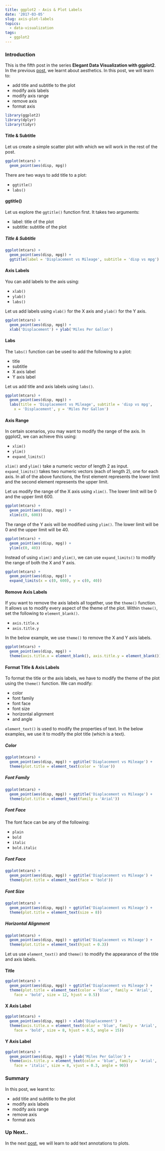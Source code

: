 ```yaml
---
title: ggplot2 - Axis & Plot Labels
date: '2017-03-05'
slug: axis-plot-labels
topics:
  - data-visualization
tags:
  - ggplot2
---
```


### Introduction

This is the fifth post in the series **Elegant Data Visualization with ggplot2**. In the previous [post](https://blog.aravindhebbali.com/), we learnt about aesthetics. In this post, we will learn to:

- add title and subtitle to the plot
- modify axis labels
- modify axis range
- remove axis
- format axis

```r
library(ggplot2)
library(dplyr)
library(tidyr)
```

#### Title & Subtitle

Let us create a simple scatter plot with which we will work in the rest of the post.

```r
ggplot(mtcars) +
  geom_point(aes(disp, mpg))
```

There are two ways to add title to a plot:

- `ggtitle()`
- `labs()`

#### ggtitle()

Let us explore the `ggtitle()` function first. It takes two arguments:

- label: title of the plot
- subtitle: subtitle of the plot

##### Title & Subtitle

```r
ggplot(mtcars) +
  geom_point(aes(disp, mpg)) +
  ggtitle(label = 'Displacement vs Mileage', subtitle = 'disp vs mpg')
```

#### Axis Labels

You can add labels to the axis using:

- `xlab()`
- `ylab()`
- `labs()`

Let us add labels using `xlab()` for the X axis and `ylab()` for the Y axis.

```r
ggplot(mtcars) +
  geom_point(aes(disp, mpg)) +
  xlab('Displacement') + ylab('Miles Per Gallon')
```

#### Labs

The `labs()` function can be used to add the following to a plot:

- title
- subtitle
- X axis label
- Y axis label

Let us add title and axis labels using `labs()`.

```r
ggplot(mtcars) +
  geom_point(aes(disp, mpg)) +
  labs(title = 'Displacement vs Mileage', subtitle = 'disp vs mpg', 
    x = 'Displacement', y = 'Miles Per Gallon')
```

#### Axis Range

In certain scenarios, you may want to modify the range of the axis. In ggplot2, we can achieve this using:

- `xlim()`
- `ylim()`
- `expand_limits()`

`xlim()` and `ylim()` take a numeric vector of length 2 as input. `expand_limits()` takes two numeric vectors (each of length 2), one for each axis. In all of the above functions, the first element represents the lower limit and the second element represents the upper limit.

Let us modify the range of the X axis using `xlim()`. The lower limit will be 0 and the upper limit 600.

```r
ggplot(mtcars) +
  geom_point(aes(disp, mpg)) +
  xlim(c(0, 600))
```

The range of the Y axis will be modified using `ylim()`. The lower limit will be 0 and the upper limit will be 40.

```r
ggplot(mtcars) +
  geom_point(aes(disp, mpg)) +
  ylim(c(0, 40))
```

Instead of using `xlim()` and `ylim()`, we can use `expand_limits()` to modify the range of both the X and Y axis. 

```r
ggplot(mtcars) +
  geom_point(aes(disp, mpg)) +
  expand_limits(x = c(0, 600), y = c(0, 40))
```

#### Remove Axis Labels

If you want to remove the axis labels all together, use the `theme()` function. It allows us to modify every aspect of the theme of the plot. Within `theme()`, set the following to `element_blank()`.

- `axis.title.x`
- `axis.title.y`

In the below example, we use `theme()` to remove the X and Y axis labels.

```r
ggplot(mtcars) +
  geom_point(aes(disp, mpg)) +
  theme(axis.title.x = element_blank(), axis.title.y = element_blank())
```

#### Format Title & Axis Labels

To format the title or the axis labels, we have to modify the theme of the plot using the `theme()` function. We can modify: 

- color
- font family
- font face
- font size 
- horizontal alignment 
- and angle

`element_text()` is used to modify the properties of text. In the below examples, we use it 
to modify the plot title (which is a text).

##### Color

```r
ggplot(mtcars) +
  geom_point(aes(disp, mpg)) + ggtitle('Diaplacement vs Mileage') +
  theme(plot.title = element_text(color = 'blue'))
```

##### Font Family

```r
ggplot(mtcars) +
  geom_point(aes(disp, mpg)) + ggtitle('Diaplacement vs Mileage') +
  theme(plot.title = element_text(family = 'Arial'))
```

##### Font Face

The font face can be any of the following:

- `plain` 
- `bold`
- `italic` 
- `bold.italic`

##### Font Face 

```r
ggplot(mtcars) +
  geom_point(aes(disp, mpg)) + ggtitle('Diaplacement vs Mileage') +
  theme(plot.title = element_text(face = 'bold'))
```

##### Font Size

```r
ggplot(mtcars) +
  geom_point(aes(disp, mpg)) + ggtitle('Diaplacement vs Mileage') +
  theme(plot.title = element_text(size = 8))
```

##### Horizontal Alignment

```r
ggplot(mtcars) +
  geom_point(aes(disp, mpg)) + ggtitle('Diaplacement vs Mileage') +
  theme(plot.title = element_text(hjust = 0.3))
```

Let us use `element_text()` and `theme()` to modify the appearance of
the title and axis labels.

#### Title

```r
ggplot(mtcars) +
  geom_point(aes(disp, mpg)) + ggtitle('Diaplacement vs Mileage') +
  theme(plot.title = element_text(color = 'blue', family = 'Arial',
    face = 'bold', size = 12, hjust = 0.5))
```

#### X Axis Label

```r
ggplot(mtcars) +
  geom_point(aes(disp, mpg)) + xlab('Diaplacement') +
  theme(axis.title.x = element_text(color = 'blue', family = 'Arial',
    face = 'bold', size = 8, hjust = 0.5, angle = 15))
```

#### Y Axis Label

```r
ggplot(mtcars) +
  geom_point(aes(disp, mpg)) + ylab('Miles Per Gallon') +
  theme(axis.title.y = element_text(color = 'blue', family = 'Arial',
    face = 'italic', size = 8, vjust = 0.3, angle = 90))
```

### Summary

In this post, we learnt to:

- add title and subtitle to the plot
- modify axis labels
- modify axis range
- remove axis
- format axis

### Up Next..

In the next [post](https://blog.aravindhebbali.com), we will learn to add text annotations to plots.

